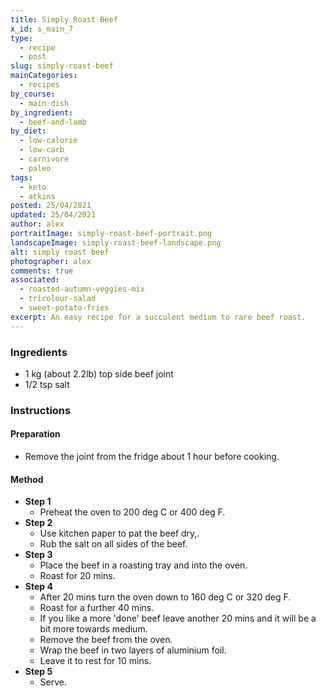 ```yaml
---
title: Simply Roast Beef
x_id: s_main_7
type:
  - recipe
  - post
slug: simply-roast-beef
mainCategories: 
  - recipes
by_course:
  - main-dish
by_ingredient:
  - beef-and-lamb
by_diet:
  - low-calorie
  - low-carb
  - carnivore
  - paleo
tags:
  - keto
  - atkins
posted: 25/04/2021
updated: 25/04/2021
author: alex
portraitImage: simply-roast-beef-portrait.png
landscapeImage: simply-roast-beef-landscape.png
alt: simply roast beef
photographer: alex
comments: true
associated: 
  - roasted-autumn-veggies-mix
  - tricolour-salad
  - sweet-potato-fries
excerpt: An easy recipe for a succulent medium to rare beef roast.
---
```


<Ingredients>

### Ingredients
    
  - 1 kg (about 2.2lb) top side beef joint
  - 1/2 tsp salt

</Ingredients>

<Instructions>
  
### Instructions

#### Preparation

  - Remove the joint from the fridge about 1 hour before cooking. 

#### Method

  - **Step 1**
    - Preheat the oven to 200 deg C or 400 deg F.
  - **Step 2**
    - Use kitchen paper to pat the beef dry,.
    - Rub the salt on all sides of the beef.
  - **Step 3**
    - Place the beef in a roasting tray and into the oven.
    - Roast for 20 mins.
  - **Step 4**
    - After 20 mins turn the oven down to 160 deg C or 320 deg F.
    - Roast for a further 40 mins.
    - If you like a more 'done' beef leave another 20 mins and it will be a bit more towards medium.
    - Remove the beef from the oven. 
    - Wrap the beef in two layers of aluminium foil.
    - Leave it to rest for 10 mins.
  - **Step 5**
    - Serve.

</Instructions>


